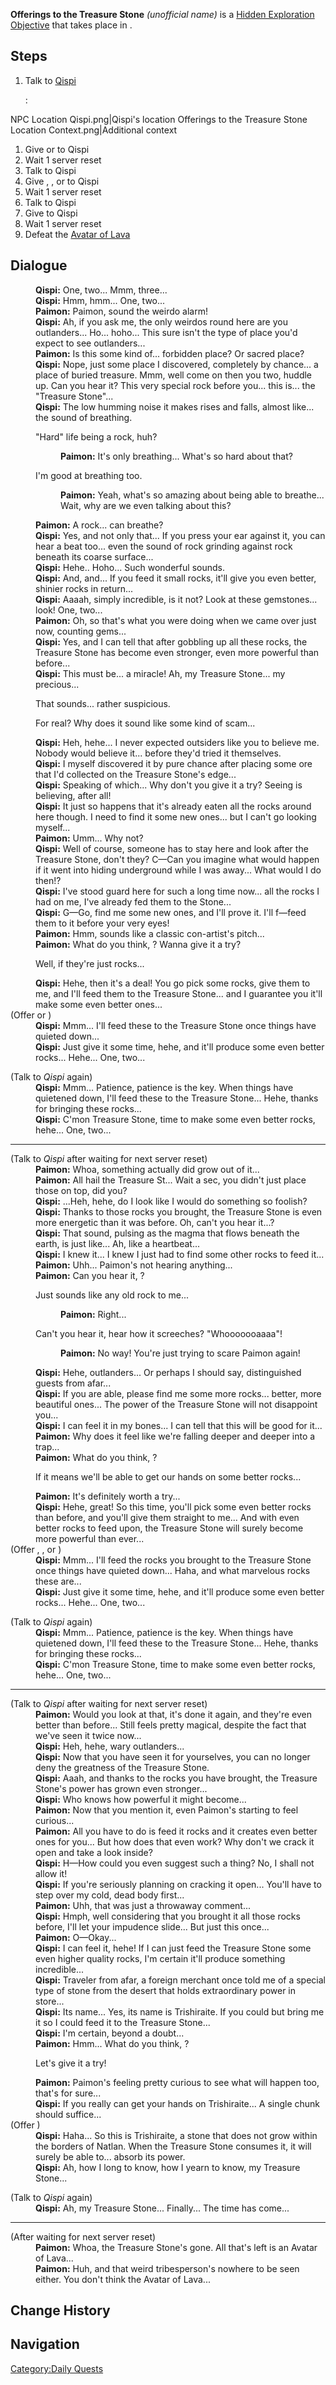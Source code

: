 {{Stub|HEO information not complete}}
{{Hidden Exploration Objectives Infobox
|image      = HEO Offerings to the Treasure Stone.png
|type       = Quest-Like
|req        = 
|region     = Natlan
|area       = Coatepec Mountain
|characters = Paimon; Qispi; Traveler
}}
'''Offerings to the Treasure Stone''' ''(unofficial name)'' is a [[Hidden Exploration Objective]] that takes place in {{Location|Coatepec Mountain}}.

==Steps==
# Talk to [[Qispi]]
#: <gallery>
NPC Location Qispi.png|Qispi's location 
Offerings to the Treasure Stone Location Context.png|Additional context
</gallery>
# Give {{Item|Iron Chunk|x=5}} or {{Item|White Iron Chunk|x=5}} to Qispi
# Wait 1 server reset
# Talk to Qispi
# Give {{Item|Crystal Chunk|x=3}}, {{Item|Amethyst Lump|x=3}}, or {{Item|Condessence Crystal|x=3}} to Qispi
# Wait 1 server reset
# Talk to Qispi
# Give {{Item|Trishiraite|x=1}} to Qispi
# Wait 1 server reset
# Defeat the [[Avatar of Lava]]

==Dialogue==
{{StubDialogue|Not completed yet, possibly not 100% in order}}
{{Dialogue Start}}
:'''Qispi:''' One, two... Mmm, three...
:'''Qispi:''' Hmm, hmm... One, two...
:'''Paimon:''' Paimon, sound the weirdo alarm!
:'''Qispi:''' Ah, if you ask me, the only weirdos round here are you outlanders... Ho... hoho... This sure isn't the type of place you'd expect to see outlanders...
:'''Paimon:''' Is this some kind of... forbidden place? Or sacred place?
:'''Qispi:''' Nope, just some place I discovered, completely by chance... a place of buried treasure. Mmm, well come on then you two, huddle up. Can you hear it? This very special rock before you... this is... the "Treasure Stone"...
:'''Qispi:''' The low humming noise it makes rises and falls, almost like... the sound of breathing.
:{{DIcon}} "Hard" life being a rock, huh?
::'''Paimon:''' It's only breathing... What's so hard about that?
:{{DIcon}} I'm good at breathing too.
::'''Paimon:''' Yeah, what's so amazing about being able to breathe... Wait, why are we even talking about this?
:'''Paimon:''' A rock... can breathe?
:'''Qispi:''' Yes, and not only that... If you press your ear against it, you can hear a beat too... even the sound of rock grinding against rock beneath its coarse surface...
:'''Qispi:''' Hehe.. Hoho... Such wonderful sounds.
:'''Qispi:''' And, and... If you feed it small rocks, it'll give you even better, shinier rocks in return...
:'''Qispi:''' Aaaah, simply incredible, is it not? Look at these gemstones... look! One, two...
:'''Paimon:''' Oh, so that's what you were doing when we came over just now, counting gems...
:'''Qispi:''' Yes, and I can tell that after gobbling up all these rocks, the Treasure Stone has become even stronger, even more powerful than before...
:'''Qispi:''' This must be... a miracle! Ah, my Treasure Stone... my precious...
:{{DIcon}} That sounds... rather suspicious.
:{{DIcon}} For real? Why does it sound like some kind of scam...
:'''Qispi:''' Heh, hehe... I never expected outsiders like you to believe me. Nobody would believe it... before they'd tried it themselves.
:'''Qispi:''' I myself discovered it by pure chance after placing some ore that I'd collected on the Treasure Stone's edge...
:'''Qispi:''' Speaking of which... Why don't you give it a try? Seeing is believing, after all!
:'''Qispi:''' It just so happens that it's already eaten all the rocks around here though. I need to find it some new ones... but I can't go looking myself...
:'''Paimon:''' Umm... Why not?
:'''Qispi:''' Well of course, someone has to stay here and look after the Treasure Stone, don't they? C&mdash;Can you imagine what would happen if it went into hiding underground while I was away... What would I do then!?
:'''Qispi:''' I've stood guard here for such a long time now... all the rocks I had on me, I've already fed them to the Stone...
:'''Qispi:''' G&mdash;Go, find me some new ones, and I'll prove it. I'll f&mdash;feed them to it before your very eyes!
:'''Paimon:''' Hmm, sounds like a classic con-artist's pitch...
:'''Paimon:''' What do you think, {{Traveler}}? Wanna give it a try?
:{{DIcon}} Well, if they're just rocks...
:'''Qispi:''' Hehe, then it's a deal! You go pick some rocks, give them to me, and I'll feed them to the Treasure Stone... and I guarantee you it'll make some even better ones...
;(Offer {{Item|Iron Chunk|x=5}} or {{Item|White Iron Chunk|x=5}})
:'''Qispi:''' Mmm... I'll feed these to the Treasure Stone once things have quieted down...
:'''Qispi:''' Just give it some time, hehe, and it'll produce some even better rocks... Hehe... One, two...
{{Dialogue End}}

{{Dialogue Start}}
;(Talk to ''Qispi'' again)
:'''Qispi:''' Mmm... Patience, patience is the key. When things have quietened down, I'll feed these to the Treasure Stone... Hehe, thanks for bringing these rocks...
:'''Qispi:''' C'mon Treasure Stone, time to make some even better rocks, hehe... One, two...
{{Dialogue End}}
----
{{Dialogue Start}}
;(Talk to ''Qispi'' after waiting for next server reset)
:'''Paimon:''' Whoa, something actually did grow out of it...
:'''Paimon:''' All hail the Treasure St... Wait a sec, you didn't just place those on top, did you?
:'''Qispi:''' ...Heh, hehe, do I look like I would do something so foolish?
:'''Qispi:''' Thanks to those rocks you brought, the Treasure Stone is even more energetic than it was before. Oh, can't you hear it...?
:'''Qispi:''' That sound, pulsing as the magma that flows beneath the earth, is just like... Ah, like a heartbeat...
:'''Qispi:''' I knew it... I knew I just had to find some other rocks to feed it...
:'''Paimon:''' Uhh... Paimon's not hearing anything...
:'''Paimon:''' Can you hear it, {{Traveler}}?
:{{DIcon}} Just sounds like any old rock to me...
::'''Paimon:''' Right...
:{{DIcon}} Can't you hear it, hear how it screeches? "Whooooooaaaa"!
::'''Paimon:''' No way! You're just trying to scare Paimon again!
:'''Qispi:''' Hehe, outlanders... Or perhaps I should say, distinguished guests from afar...
:'''Qispi:''' If you are able, please find me some more rocks... better, more beautiful ones... The power of the Treasure Stone will not disappoint you...
:'''Qispi:''' I can feel it in my bones... I can tell that this will be good for it...
:'''Paimon:''' Why does it feel like we're falling deeper and deeper into a trap...
:'''Paimon:''' What do you think, {{Traveler}}?
:{{DIcon}} If it means we'll be able to get our hands on some better rocks...
:'''Paimon:''' It's definitely worth a try...
:'''Qispi:''' Hehe, great! So this time, you'll pick some even better rocks than before, and you'll give them straight to me... And with even better rocks to feed upon, the Treasure Stone will surely become more powerful than ever...
;(Offer {{Item|Crystal Chunk|x=3}}, {{Item|Amethyst Lump|x=3}}, or {{Item|Condessence Crystal|x=3}})
:'''Qispi:''' Mmm... I'll feed the rocks you brought to the Treasure Stone once things have quieted down... Haha, and what marvelous rocks these are...
:'''Qispi:''' Just give it some time, hehe, and it'll produce some even better rocks... Hehe... One, two...
{{Dialogue End}}

{{Dialogue Start}}
;(Talk to ''Qispi'' again)
:'''Qispi:''' Mmm... Patience, patience is the key. When things have quietened down, I'll feed these to the Treasure Stone... Hehe, thanks for bringing these rocks...
:'''Qispi:''' C'mon Treasure Stone, time to make some even better rocks, hehe... One, two...
{{Dialogue End}}
----
{{Dialogue Start}}
;(Talk to ''Qispi'' after waiting for next server reset)
:'''Paimon:''' Would you look at that, it's done it again, and they're even better than before... Still feels pretty magical, despite the fact that we've seen it twice now...
:'''Qispi:''' Heh, hehe, wary outlanders...
:'''Qispi:''' Now that you have seen it for yourselves, you can no longer deny the greatness of the Treasure Stone.
:'''Qispi:''' Aaah, and thanks to the rocks you have brought, the Treasure Stone's power has grown even stronger...
:'''Qispi:''' Who knows how powerful it might become...
:'''Paimon:''' Now that you mention it, even Paimon's starting to feel curious...
:'''Paimon:''' All you have to do is feed it rocks and it creates even better ones for you... But how does that even work? Why don't we crack it open and take a look inside?
:'''Qispi:''' H&mdash;How could you even suggest such a thing? No, I shall not allow it!
:'''Qispi:''' If you're seriously planning on cracking it open... You'll have to step over my cold, dead body first...
:'''Paimon:''' Uhh, that was just a throwaway comment...
:'''Qispi:''' Hmph, well considering that you brought it all those rocks before, I'll let your impudence slide... But just this once...
:'''Paimon:''' O&mdash;Okay...
:'''Qispi:''' I can feel it, hehe! If I can just feed the Treasure Stone some even higher quality rocks, I'm certain it'll produce something incredible...
:'''Qispi:''' Traveler from afar, a foreign merchant once told me of a special type of stone from the desert that holds extraordinary power in store...
:'''Qispi:''' Its name... Yes, its name is Trishiraite. If you could but bring me it so I could feed it to the Treasure Stone...
:'''Qispi:''' I'm certain, beyond a doubt...
:'''Paimon:''' Hmm... What do you think, {{Traveler}}?
:{{DIcon}} Let's give it a try!
:'''Paimon:''' Paimon's feeling pretty curious to see what will happen too, that's for sure...
:'''Qispi:''' If you really can get your hands on Trishiraite... A single chunk should suffice...
;(Offer {{Item|Trishiraite|x=1}})
:'''Qispi:''' Haha... So this is Trishiraite, a stone that does not grow within the borders of Natlan. When the Treasure Stone consumes it, it will surely be able to... absorb its power.
:'''Qispi:''' Ah, how I long to know, how I yearn to know, my Treasure Stone...
{{Dialogue End}}

{{Dialogue Start}}
;(Talk to ''Qispi'' again)
:'''Qispi:''' Ah, my Treasure Stone... Finally... The time has come...
{{Dialogue End}}
----
{{Dialogue Start}}
;(After waiting for next server reset)
:'''Paimon:''' Whoa, the Treasure Stone's gone. All that's left is an Avatar of Lava...
:'''Paimon:''' Huh, and that weird tribesperson's nowhere to be seen either. You don't think the Avatar of Lava...
{{Dialogue End}}

==Change History==
{{Change History|5.0}}

==Navigation==
{{Hidden Exploration Objective Navbox|Quest-Like}}
[[Category:Daily Quests]]